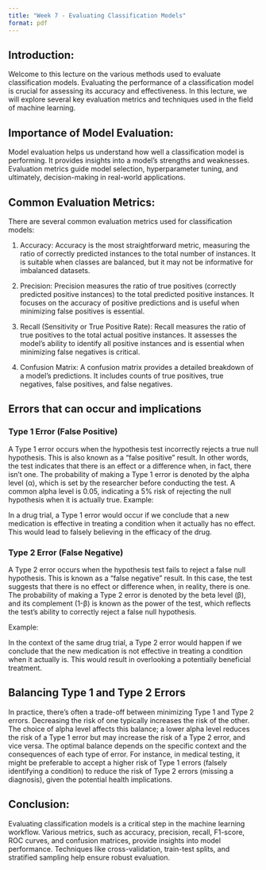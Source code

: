 ```yaml
---
title: "Week 7 - Evaluating Classification Models"
format: pdf
---
```


## Introduction:

Welcome to this lecture on the various methods used to evaluate classification models.
Evaluating the performance of a classification model is crucial for assessing its accuracy and effectiveness. In this lecture, we will explore several key evaluation metrics and techniques used in the field of machine learning.

## Importance of Model Evaluation:

Model evaluation helps us understand how well a classification model is performing. It provides insights into a model's strengths and weaknesses. Evaluation metrics guide model selection, hyperparameter tuning, and ultimately, decision-making in real-world applications.

## Common Evaluation Metrics:

There are several common evaluation metrics used for classification models:

1. Accuracy: Accuracy is the most straightforward metric, measuring the ratio of correctly predicted instances to the total number of instances. It is suitable when classes are balanced, but it may not be informative for imbalanced datasets.

2. Precision: Precision measures the ratio of true positives (correctly predicted positive instances) to the total predicted positive instances. It focuses on the accuracy of positive predictions and is useful when minimizing false positives is essential.

3. Recall (Sensitivity or True Positive Rate): Recall measures the ratio of true positives to the total actual positive instances. It assesses the model's ability to identify all positive instances and is essential when minimizing false negatives is critical.

4. Confusion Matrix: A confusion matrix provides a detailed breakdown of a model's predictions. It includes counts of true positives, true negatives, false positives, and false negatives.

## Errors that can occur and implications

### Type 1 Error (False Positive)

A Type 1 error occurs when the hypothesis test incorrectly rejects a true null hypothesis. This is also known as a "false positive" result. In other words, the test indicates that there is an effect or a difference when, in fact, there isn't one. The probability of making a Type 1 error is denoted by the alpha level (α), which is set by the researcher before conducting the test. A common alpha level is 0.05, indicating a 5% risk of rejecting the null hypothesis when it is actually true.
Example:

In a drug trial, a Type 1 error would occur if we conclude that a new medication is effective in treating a condition when it actually has no effect. This would lead to falsely believing in the efficacy of the drug.

### Type 2 Error (False Negative)

A Type 2 error occurs when the hypothesis test fails to reject a false null hypothesis. This is known as a "false negative" result. In this case, the test suggests that there is no effect or difference when, in reality, there is one. The probability of making a Type 2 error is denoted by the beta level (β), and its complement (1-β) is known as the power of the test, which reflects the test's ability to correctly reject a false null hypothesis.

Example:

In the context of the same drug trial, a Type 2 error would happen if we conclude that the new medication is not effective in treating a condition when it actually is. This would result in overlooking a potentially beneficial treatment.

## Balancing Type 1 and Type 2 Errors

In practice, there's often a trade-off between minimizing Type 1 and Type 2 errors. Decreasing the risk of one typically increases the risk of the other. The choice of alpha level affects this balance; a lower alpha level reduces the risk of a Type 1 error but may increase the risk of a Type 2 error, and vice versa. The optimal balance depends on the specific context and the consequences of each type of error. For instance, in medical testing, it might be preferable to accept a higher risk of Type 1 errors (falsely identifying a condition) to reduce the risk of Type 2 errors (missing a diagnosis), given the potential health implications.


## Conclusion:

Evaluating classification models is a critical step in the machine learning workflow.
Various metrics, such as accuracy, precision, recall, F1-score, ROC curves, and confusion matrices, provide insights into model performance. Techniques like cross-validation, train-test splits, and stratified sampling help ensure robust evaluation.
